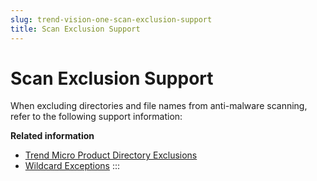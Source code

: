 ```yaml
---
slug: trend-vision-one-scan-exclusion-support
title: Scan Exclusion Support
---
```

# Scan Exclusion Support

When excluding directories and file names from anti-malware scanning, refer to the following support information:

**Related information**

- [Trend Micro Product Directory Exclusions](product-directory-exclusions.mdx)
- [Wildcard Exceptions](wildcard-exceptions.mdx)
:::
